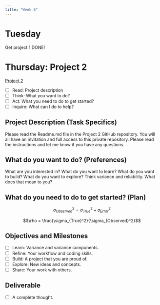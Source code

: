 ```yaml
---
title: "Week 6"
---
```


# Tuesday

Get project 1 DONE!

# Thursday:  Project 2

[Project 2](https://github.com/pem725/PSYC757S24-Project2)

- [ ] Read: Project description
- [ ] Think:  What you want to do?
- [ ] Act: What you need to do to get started?
- [ ] Inquire: What can I do to help?

## Project Description (Task Specifics)

Please read the Readme.md file in the Project 2 GitHub repository.  You will all have an invitation and full access to this private repository.  Please read the instructions and let me know if you have any questions.

## What do you want to do? (Preferences)

What are you interested in?  What do you want to learn?  What do you want to build?  What do you want to explore?  Think variance and reliability.  What does that mean to you?

## What do you need to do to get started? (Plan)

$$\sigma_{Observed}^2 = \sigma_{True}^2 + \sigma_{Error}^2$$

$$\rho = \frac{\sigma_{True}^2}{\sigma_{Observed}^2}$$

## Objectives and Milestones

- [ ] Learn:  Variance and variance components.
- [ ] Refine: Your workflow and coding skills.
- [ ] Build:  A project that you are proud of.
- [ ] Explore:  New ideas and concepts.
- [ ] Share:  Your work with others.

## Deliverable

- [ ] A complete thought.

